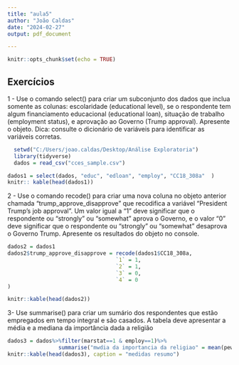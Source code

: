 ```yaml
---
title: "aula5"
author: "João Caldas"
date: "2024-02-27"
output: pdf_document

---
```


```r
knitr::opts_chunk$set(echo = TRUE)
```
## Exercícios

1 - Use o comando select() para criar um subconjunto dos dados que inclua somente as colunas: escolaridade (educational level), se o respondente tem algum financiamento educacional (educational loan), situação de trabalho (employment status), e aprovação ao Governo (Trump approval). Apresente o objeto. Dica: consulte o dicionário de variáveis para identificar as variáveis corretas.
```r
  setwd("C:/Users/joao.caldas/Desktop/Análise Exploratoria")
  library(tidyverse)
  dados = read_csv("cces_sample.csv")
```
```r
dados1 = select(dados, "educ", "edloan", "employ", "CC18_308a"  )
knitr:: kable(head(dados1))

```
2 - Use o comando recode() para criar uma nova coluna no objeto anterior chamada "trump_approve_disapprove" que recodifica a variável “President Trump's job approval”. Um valor igual a "1" deve significar que o respondente ou "strongly" ou "somewhat" aprova o Governo, e o valor "0" deve significar que o respondente ou "strongly" ou "somewhat" desaprova o Governo Trump. Apresente os resultados do objeto no console.

```r
dados2 = dados1
dados2$trump_approve_disapprove = recode(dados1$CC18_308a, 
                                  `1` = 1,
                                  `2` = 1,
                                  `3` = 0,
                                  `4` = 0
)

knitr::kable(head(dados2))
```
3- Use summarise() para criar um sumário dos respondentes que estão empregados em tempo integral e são casados. A tabela deve apresentar a média e a mediana da importância dada a religião

```r
dados3 = dados%>%filter(marstat==1 & employ==1)%>%
                summarise("mwdia da importancia da religiao" = mean(pew_religimp), "mediana da importancia da religiao" = median(pew_religimp))
knitr::kable(head(dados3), caption = "medidas resumo")

```


